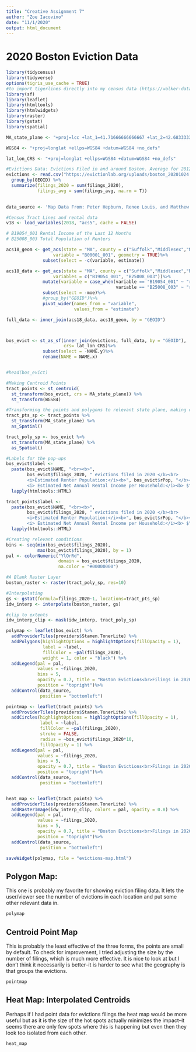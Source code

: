 ```yaml
---
title: "Creative Assignment 7"
author: "Zoe Iacovino"
date: "11/1/2020"
output: html_document
---
```



# 2020 Boston Eviction Data
```r
library(tidycensus)
library(tidyverse)
options(tigris_use_cache = TRUE)
#to import tigerlines directly into my census data (https://walker-data.com/tidycensus/articles/spatial-data.html)
library(sf)
library(leaflet)
library(htmltools)
library(htmlwidgets)
library(raster)
library(gstat)
library(spatial)

MA_state_plane <- "+proj=lcc +lat_1=41.71666666666667 +lat_2=42.68333333333333 +lat_0=41 +lon_0=-71.5 +x_0=200000 +y_0=750000 +ellps=GRS80 +units=m +no_defs "

WGS84 <- "+proj=longlat +ellps=WGS84 +datum=WGS84 +no_defs"

lat_lon_CRS <- "+proj=longlat +ellps=WGS84 +datum=WGS84 +no_defs"

```

```r
#Evictions Data: Evictions Filed in and around Boston. Average for 2012, 2013, 2015, 2016
evictions <- read.csv("https://evictionlab.org/uploads/boston_20201024.csv")%>%
  group_by(GEOID) %>% 
  summarize(filings_2020 = sum(filings_2020),
            filings_avg = sum(filings_avg, na.rm = T))
  

data_source <- 'Map Data From: Peter Hepburn, Renee Louis, and Matthew Desmond. Eviction Tracking System: Version 1.0. Princeton: Princeton University, 2020. <a href = "http://www.evictionlab.org">www.evictionlab.org</a>. and American Community Survey 5-Year Estimates, 2018'

#Census Tract Lines and rental data
v18 <- load_variables(2018, "acs5", cache = FALSE)

# B19054_001 Rental Income of the Last 12 Months
# B25008_003 Total Population of Renters

acs18_geom <- get_acs(state = "MA", county = c("Suffolk","Middlesex","Norfolk"), geography = "tract",
                  variable = "B00001_001", geometry = TRUE)%>%
              subset(select = -c(variable, estimate))

acs18_data <- get_acs(state = "MA", county = c("Suffolk","Middlesex","Norfolk"), geography = "tract",
                  variables = c("B19054_001", "B25008_003"))%>%
              mutate(variable = case_when(variable == "B19054_001" ~ "rIncome",
                                          variable == "B25008_003" ~ "rPop"))%>%
              subset(select = -moe)%>%
              #group_by("GEOID")%>%
              pivot_wider(names_from = "variable",
                          values_from = "estimate")

full_data <- inner_join(acs18_data, acs18_geom, by = "GEOID")



bos_evict <- st_as_sf(inner_join(evictions, full_data, by = "GEOID"),
                      crs= lat_lon_CRS)%>%
              subset(select = -NAME.y)%>%
              rename(NAME = NAME.x)


#head(bos_evict)  


```


```r

#Making Centroid Points
tract_points <- st_centroid(
  st_transform(bos_evict, crs = MA_state_plane)) %>%
  st_transform(WGS84)

#Transforming the points and polygons to relevant state plane, making distance measurements accurate for heatmap
tract_pts_sp <- tract_points %>%
  st_transform(MA_state_plane) %>%
  as_Spatial()

tract_poly_sp <- bos_evict %>%
  st_transform(MA_state_plane) %>%
  as_Spatial()

#Labels for the pop-ups
bos_evict$label <- 
  paste(bos_evict$NAME, "<br><b>", 
        bos_evict$filings_2020, " evictions filed in 2020 </b><br> 
        <i>Estimated Renter Population:</i><b>", bos_evict$rPop, "</b><br>
        <i> Estimated Net Annual Rental Income per Household:</i><b> $",bos_evict$rIncome, "</b>") %>% 
  lapply(htmltools::HTML)

tract_points$label <- 
  paste(bos_evict$NAME, "<br><b>", 
        bos_evict$filings_2020, " evictions filed in 2020 </b><br> 
        <i>Estimated Renter Population:</i><b>", bos_evict$rPop, "</b><br>
        <i> Estimated Net Annual Rental Income per Household:</i><b> $",bos_evict$rIncome, "</b>") %>% 
  lapply(htmltools::HTML)

#Creating relevant conditions
bins <- seq(min(bos_evict$filings_2020),
            max(bos_evict$filings_2020), by = 1)
pal <- colorNumeric("YlOrRd", 
                    domain = bos_evict$filings_2020,
                    na.color = "#00000000")

#A Blank Raster Layer
boston_raster <- raster(tract_poly_sp, res=10)

#Interpolating
gs <- gstat(formula=filings_2020~1, locations=tract_pts_sp)
idw_interp <- interpolate(boston_raster, gs)

#clip to extents
idw_interp_clip <- mask(idw_interp, tract_poly_sp)

polymap <- leaflet(bos_evict) %>%
  addProviderTiles(providers$Stamen.TonerLite) %>%
  addPolygons(highlightOptions = highlightOptions(fillOpacity = 1),
              label = ~label,
              fillColor = ~pal(filings_2020),
              weight = 1, color = "black") %>%
  addLegend(pal = pal, 
            values = ~filings_2020,
            bins = 5,
            opacity = 0.7, title = "Boston Evictions<br>Filings in 2020",
            position = "topright")%>%
  addControl(data_source,
             position = "bottomleft")

pointmap <- leaflet(tract_points) %>%
  addProviderTiles(providers$Stamen.TonerLite) %>%
  addCircles(highlightOptions = highlightOptions(fillOpacity = 1),
             label = ~label,
             fillColor = ~pal(filings_2020),
             stroke = FALSE, 
             radius = ~bos_evict$filings_2020*10, 
             fillOpacity = 1) %>%
  addLegend(pal = pal, 
            values = ~filings_2020,
            bins = 5,
            opacity = 0.7, title = "Boston Evictions<br>Filings in 2020",
            position = "topright")%>%
  addControl(data_source,
             position = "bottomleft")


heat_map <- leaflet(tract_points) %>%
  addProviderTiles(providers$Stamen.TonerLite) %>%
  addRasterImage(idw_interp_clip, colors = pal, opacity = 0.8) %>%
  addLegend(pal = pal, 
            values = ~filings_2020,
            bins = 5,
            opacity = 0.7, title = "Boston Evictions<br>Filings in 2020",
            position = "topright")%>%
  addControl(data_source,
             position = "bottomleft")

saveWidget(polymap, file = "evictions-map.html")

```


## Polygon Map: 
This one is probably my favorite for showing eviction filing data. It lets the user/viewer see the number of evictions in each location and put some other relevant data in. 
```r

polymap

```



## Centroid Point Map
This is probably the least effective of the three forms, the points are small by default. To check for improvement, I tried adjusting the size by the number of filings, which is much more effective. It is nice to look at but I don't think it necessarily is better--it is harder to see what the geography is that groups the evictions.
```r
pointmap

```


## Heat Map: Interpolated Centroids
Perhaps if I had point data for evictions filings the heat map would be more useful but as it is the size of the hot spots actually minimizes the impact--it seems there are only few spots where this is happening but even then they look too isolated from each other.   
```r
heat_map
```





